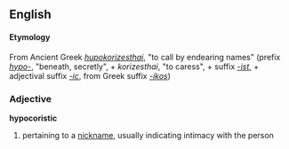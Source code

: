 ==English==

====Etymology====
From Ancient Greek ''[[hupokorizesthai]]'', "to call by endearing names" (prefix ''[[hypo-]]'', "beneath, secretly", + ''korizesthai'', "to caress", + suffix ''[[-ist]]'', + adjectival suffix ''[[-ic]]'', from Greek suffix ''[[-ikos]]'')

===Adjective===
'''hypocoristic'''
# pertaining to a [[nickname]], usually indicating intimacy with the person